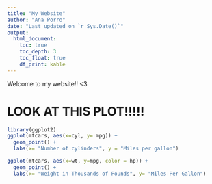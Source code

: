 ```yaml
---
title: "My Website"
author: "Ana Porro"
date: "Last updated on `r Sys.Date()`"
output:
  html_document:
    toc: true
    toc_depth: 3
    toc_float: true
    df_print: kable
---
```


<!--
Comments in HTML are like this! 
-->

Welcome to my website!! <3

# LOOK AT THIS PLOT!!!!!

```r
library(ggplot2)
ggplot(mtcars, aes(x=cyl, y= mpg)) +
  geom_point() +
  labs(x= "Number of cylinders", y = "Miles per gallon")
```


```r

ggplot(mtcars, aes(x=wt, y=mpg, color = hp)) +
  geom_point() +
  labs(x= "Weight in Thousands of Pounds", y= "Miles Per Gallon")

```